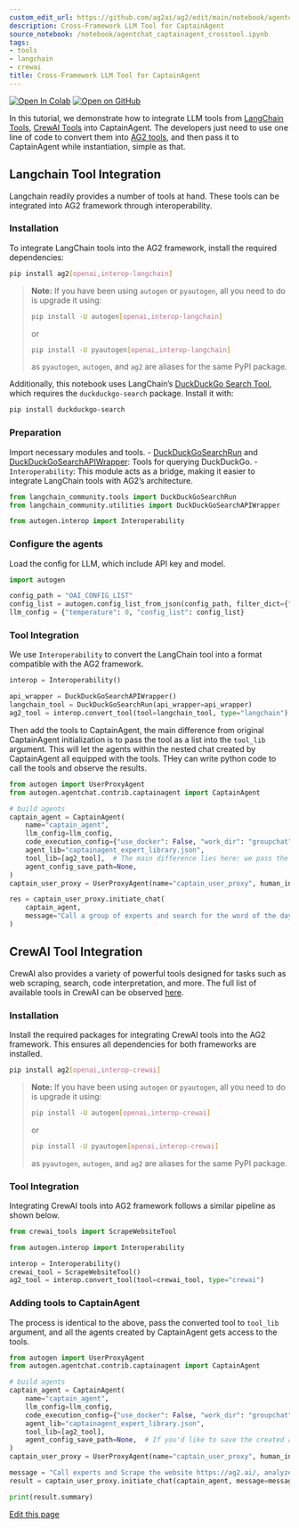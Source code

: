 ```yaml
---
custom_edit_url: https://github.com/ag2ai/ag2/edit/main/notebook/agentchat_captainagent_crosstool.ipynb
description: Cross-Framework LLM Tool for CaptainAgent
source_notebook: /notebook/agentchat_captainagent_crosstool.ipynb
tags:
- tools
- langchain
- crewai
title: Cross-Framework LLM Tool for CaptainAgent
---
```


<a href="https://colab.research.google.com/github/ag2ai/ag2/blob/main/notebook/agentchat_captainagent_crosstool.ipynb" class="colab-badge" target="_blank"><img noZoom src="https://colab.research.google.com/assets/colab-badge.svg" alt="Open In Colab" /></a>
<a href="https://github.com/ag2ai/ag2/blob/main/notebook/agentchat_captainagent_crosstool.ipynb" class="github-badge" target="_blank"><img noZoom src="https://img.shields.io/badge/Open%20on%20GitHub-grey?logo=github" alt="Open on GitHub" /></a>




In this tutorial, we demonstrate how to integrate LLM tools from
[LangChain Tools](https://python.langchain.com/v0.1/docs/modules/tools),
[CrewAI Tools](https://github.com/crewAIInc/crewAI-tools/tree/main) into
CaptainAgent. The developers just need to use one line of code to
convert them into [AG2
tools](https://docs.ag2.ai/docs/use-cases/notebooks/notebooks/tools_interoperability),
and then pass it to CaptainAgent while instantiation, simple as that.

## Langchain Tool Integration

Langchain readily provides a number of tools at hand. These tools can be
integrated into AG2 framework through interoperability.

### Installation

To integrate LangChain tools into the AG2 framework, install the
required dependencies:

```bash
pip install ag2[openai,interop-langchain]
```

> **Note:** If you have been using `autogen` or `pyautogen`, all you
> need to do is upgrade it using:
>
> ```bash
> pip install -U autogen[openai,interop-langchain]
> ```
>
> or
>
> ```bash
> pip install -U pyautogen[openai,interop-langchain]
> ```
>
> as `pyautogen`, `autogen`, and `ag2` are aliases for the same PyPI
> package.

Additionally, this notebook uses LangChain’s [DuckDuckGo Search
Tool](https://python.langchain.com/docs/integrations/tools/ddg/), which
requires the `duckduckgo-search` package. Install it with:

```bash
pip install duckduckgo-search
```

### Preparation

Import necessary modules and tools. -
[DuckDuckGoSearchRun](https://python.langchain.com/api_reference/community/tools/langchain_community.tools.ddg_search.tool.DuckDuckGoSearchRun.html)
and
[DuckDuckGoSearchAPIWrapper](https://python.langchain.com/api_reference/community/utilities/langchain_community.utilities.duckduckgo_search.DuckDuckGoSearchAPIWrapper.html#langchain_community.utilities.duckduckgo_search.DuckDuckGoSearchAPIWrapper):
Tools for querying DuckDuckGo. - `Interoperability`: This module acts as
a bridge, making it easier to integrate LangChain tools with AG2’s
architecture.

```python
from langchain_community.tools import DuckDuckGoSearchRun
from langchain_community.utilities import DuckDuckGoSearchAPIWrapper

from autogen.interop import Interoperability
```

### Configure the agents

Load the config for LLM, which include API key and model.

```python
import autogen

config_path = "OAI_CONFIG_LIST"
config_list = autogen.config_list_from_json(config_path, filter_dict={"model": ["gpt-4o"]})
llm_config = {"temperature": 0, "config_list": config_list}
```

### Tool Integration

We use `Interoperability` to convert the LangChain tool into a format
compatible with the AG2 framework.

```python
interop = Interoperability()

api_wrapper = DuckDuckGoSearchAPIWrapper()
langchain_tool = DuckDuckGoSearchRun(api_wrapper=api_wrapper)
ag2_tool = interop.convert_tool(tool=langchain_tool, type="langchain")
```

Then add the tools to CaptainAgent, the main difference from original
CaptainAgent initialization is to pass the tool as a list into the
`tool_lib` argument. This will let the agents within the nested chat
created by CaptainAgent all equipped with the tools. THey can write
python code to call the tools and observe the results.

```python
from autogen import UserProxyAgent
from autogen.agentchat.contrib.captainagent import CaptainAgent

# build agents
captain_agent = CaptainAgent(
    name="captain_agent",
    llm_config=llm_config,
    code_execution_config={"use_docker": False, "work_dir": "groupchat"},
    agent_lib="captainagent_expert_library.json",
    tool_lib=[ag2_tool],  # The main difference lies here: we pass the converted tool to the agent
    agent_config_save_path=None,
)
captain_user_proxy = UserProxyAgent(name="captain_user_proxy", human_input_mode="NEVER")
```


```python
res = captain_user_proxy.initiate_chat(
    captain_agent,
    message="Call a group of experts and search for the word of the day Merriham Webster December 26, 2024",
)
```

## CrewAI Tool Integration

CrewAI also provides a variety of powerful tools designed for tasks such
as web scraping, search, code interpretation, and more. The full list of
available tools in CrewAI can be observed
[here](https://github.com/crewAIInc/crewAI-tools/tree/main).

### Installation

Install the required packages for integrating CrewAI tools into the AG2
framework. This ensures all dependencies for both frameworks are
installed.

```bash
pip install ag2[openai,interop-crewai]
```

> **Note:** If you have been using `autogen` or `pyautogen`, all you
> need to do is upgrade it using:
>
> ```bash
> pip install -U autogen[openai,interop-crewai]
> ```
>
> or
>
> ```bash
> pip install -U pyautogen[openai,interop-crewai]
> ```
>
> as `pyautogen`, `autogen`, and `ag2` are aliases for the same PyPI
> package.

### Tool Integration

Integrating CrewAI tools into AG2 framework follows a similar pipeline
as shown below.

```python
from crewai_tools import ScrapeWebsiteTool

from autogen.interop import Interoperability

interop = Interoperability()
crewai_tool = ScrapeWebsiteTool()
ag2_tool = interop.convert_tool(tool=crewai_tool, type="crewai")
```

### Adding tools to CaptainAgent

The process is identical to the above, pass the converted tool to
`tool_lib` argument, and all the agents created by CaptainAgent gets
access to the tools.

```python
from autogen import UserProxyAgent
from autogen.agentchat.contrib.captainagent import CaptainAgent

# build agents
captain_agent = CaptainAgent(
    name="captain_agent",
    llm_config=llm_config,
    code_execution_config={"use_docker": False, "work_dir": "groupchat"},
    agent_lib="captainagent_expert_library.json",
    tool_lib=[ag2_tool],
    agent_config_save_path=None,  # If you'd like to save the created agents in nested chat for further use, specify the save directory here
)
captain_user_proxy = UserProxyAgent(name="captain_user_proxy", human_input_mode="NEVER")
```


```python
message = "Call experts and Scrape the website https://ag2.ai/, analyze the content and summarize it"
result = captain_user_proxy.initiate_chat(captain_agent, message=message)
```


```python
print(result.summary)
```

<div className="edit-url-container">
    <a className="edit-url" href="https://github.com/ag2ai/ag2/edit/main/notebook/agentchat_captainagent_crosstool.ipynb" target='_blank'><Icon icon="pen" iconType="solid" size="13px"/> Edit this page</a>
</div>
